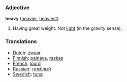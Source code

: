 === Adjective ===

'''heavy''' ([[heavier]], [[heaviest]])

#Having great weight.  Not [[light]] (in the gravity sense).

=== Translations ===
*[[Dutch]]: [[zwaar]]
*[[Finnish]]: [[painava]], [[raskas]]
*[[French]]: [[lourd]]
*[[Russian]]: [[тяжёлый]]
*[[Swedish]]: [[tung]]
